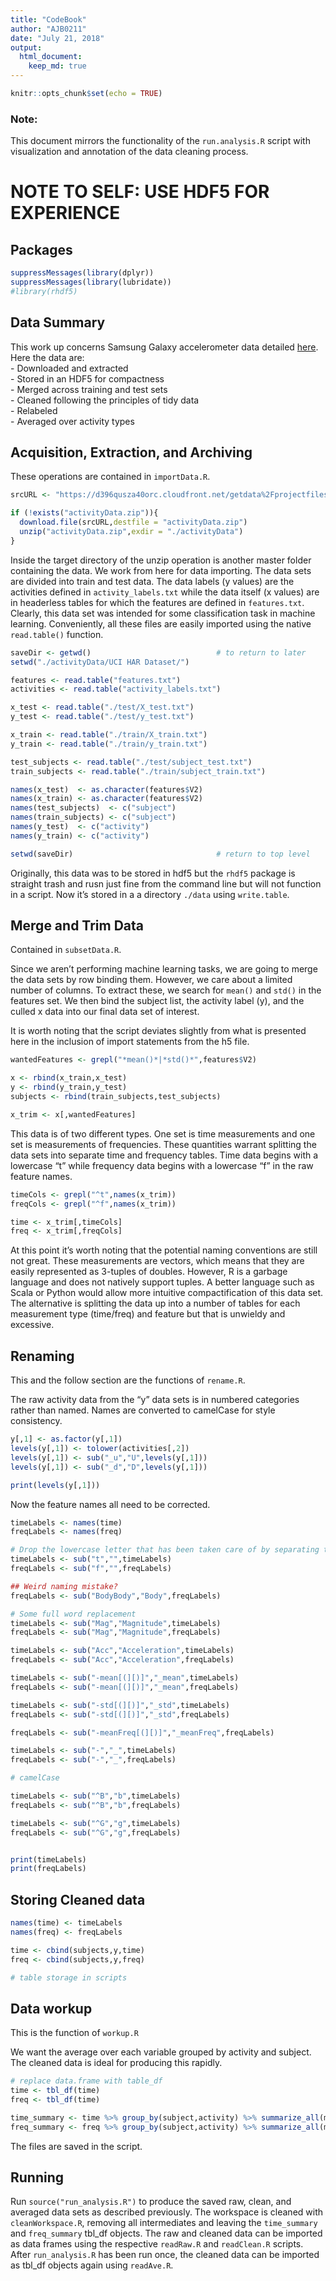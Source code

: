 ```yaml
---
title: "CodeBook"
author: "AJB0211"
date: "July 21, 2018"
output: 
  html_document: 
    keep_md: true
---
```


```r
knitr::opts_chunk$set(echo = TRUE)
```

### Note:  
This document mirrors the functionality of the `run.analysis.R` script with visualization and annotation of the data cleaning process.

# NOTE TO SELF: USE HDF5 FOR EXPERIENCE

## Packages
```r
suppressMessages(library(dplyr))
suppressMessages(library(lubridate))
#library(rhdf5)

```

## Data Summary  
This work up concerns Samsung Galaxy accelerometer data detailed [here](http://archive.ics.uci.edu/ml/datasets/Human+Activity+Recognition+Using+Smartphones). Here the data are:  
- Downloaded and extracted  
- Stored in an HDF5 for compactness  
- Merged across training and test sets  
- Cleaned following the principles of tidy data  
- Relabeled  
- Averaged over activity types  


## Acquisition, Extraction, and Archiving
These operations are contained in `importData.R`.  
```r
srcURL <- "https://d396qusza40orc.cloudfront.net/getdata%2Fprojectfiles%2FUCI%20HAR%20Dataset.zip"

if (!exists("activityData.zip")){
  download.file(srcURL,destfile = "activityData.zip")
  unzip("activityData.zip",exdir = "./activityData")
}

```

Inside the target directory of the unzip operation is another master folder containing the data. We work from here for data importing. The data sets are divided into train and test data. The data labels (y values) are the activities defined in `activity_labels.txt` while the data itself (x values) are in headerless tables for which the features are defined in `features.txt`. Clearly, this data set was intended for some classification task in machine learning. Conveniently, all these files are easily imported using the native `read.table()` function.  

```r
saveDir <- getwd()                            # to return to later
setwd("./activityData/UCI HAR Dataset/")

features <- read.table("features.txt")
activities <- read.table("activity_labels.txt")

x_test <- read.table("./test/X_test.txt")
y_test <- read.table("./test/y_test.txt")

x_train <- read.table("./train/X_train.txt")
y_train <- read.table("./train/y_train.txt")

test_subjects <- read.table("./test/subject_test.txt")
train_subjects <- read.table("./train/subject_train.txt")

names(x_test)  <- as.character(features$V2)
names(x_train) <- as.character(features$V2)
names(test_subjects)  <- c("subject")
names(train_subjects) <- c("subject")
names(y_test)  <- c("activity")
names(y_train) <- c("activity")

setwd(saveDir)                                # return to top level
```


Originally, this data was to be stored in hdf5 but the `rhdf5` package is straight trash and rusn just fine from the command line but will not function in a script. Now it's stored in a a directory `./data` using `write.table`.


## Merge and Trim Data
Contained in `subsetData.R`.  

Since we aren't performing machine learning tasks, we are going to merge the data sets by row binding them. However, we care about a limited number of columns. To extract these, we search for `mean()` and `std()` in the features set. We then bind the subject list, the activity label (y), and the culled x data into our final data set of interest.  

It is worth noting that the script deviates slightly from what is presented here in the inclusion of import statements from the h5 file.
```r
wantedFeatures <- grepl("*mean()*|*std()*",features$V2)

x <- rbind(x_train,x_test)
y <- rbind(y_train,y_test)
subjects <- rbind(train_subjects,test_subjects)

x_trim <- x[,wantedFeatures]

```

This data is of two different types. One set is time measurements and one set is measurements of frequencies. These quantities warrant splitting the data sets into separate time and frequency tables. Time data begins with a lowercase "t" while frequency data begins with a lowercase "f" in the raw feature names.

```r
timeCols <- grepl("^t",names(x_trim))
freqCols <- grepl("^f",names(x_trim))

time <- x_trim[,timeCols]
freq <- x_trim[,freqCols]
```

At this point it's worth noting that the potential naming conventions are still not great. These measurements are vectors, which means that they are easily represented as 3-tuples of doubles. However, R is a garbage language and does not natively support tuples. A better language such as Scala or Python would allow more intuitive compactification of this data set. The alternative is splitting the data up into a number of tables for each measurement type (time/freq) and feature but that is unwieldy and excessive.

## Renaming
This and the follow section are the functions of `rename.R`.  

The raw activity data from the "y" data sets is in numbered categories rather than named. Names are converted to camelCase for style consistency.

```r
y[,1] <- as.factor(y[,1])
levels(y[,1]) <- tolower(activities[,2])
levels(y[,1]) <- sub("_u","U",levels(y[,1]))
levels(y[,1]) <- sub("_d","D",levels(y[,1]))

print(levels(y[,1]))
```

Now the feature names all need to be corrected. 

```r
timeLabels <- names(time)
freqLabels <- names(freq)

# Drop the lowercase letter that has been taken care of by separating the tables
timeLabels <- sub("t","",timeLabels)
freqLabels <- sub("f","",freqLabels)

## Weird naming mistake?
freqLabels <- sub("BodyBody","Body",freqLabels)

# Some full word replacement
timeLabels <- sub("Mag","Magnitude",timeLabels)
freqLabels <- sub("Mag","Magnitude",freqLabels)

timeLabels <- sub("Acc","Acceleration",timeLabels)
freqLabels <- sub("Acc","Acceleration",freqLabels)

timeLabels <- sub("-mean[(][)]","_mean",timeLabels)
freqLabels <- sub("-mean[(][)]","_mean",freqLabels)

timeLabels <- sub("-std[(][)]","_std",timeLabels)
freqLabels <- sub("-std[(][)]","_std",freqLabels)

freqLabels <- sub("-meanFreq[(][)]","_meanFreq",freqLabels)

timeLabels <- sub("-","_",timeLabels)
freqLabels <- sub("-","_",freqLabels)

# camelCase

timeLabels <- sub("^B","b",timeLabels)
freqLabels <- sub("^B","b",freqLabels)

timeLabels <- sub("^G","g",timeLabels)
freqLabels <- sub("^G","g",freqLabels)


print(timeLabels)
print(freqLabels)
```

## Storing Cleaned data

```r
names(time) <- timeLabels
names(freq) <- freqLabels

time <- cbind(subjects,y,time)
freq <- cbind(subjects,y,freq)

# table storage in scripts
```


## Data workup
This is the function of `workup.R`

We want the average over each variable grouped by activity and subject. The cleaned data is ideal for producing this rapidly.

```r
# replace data.frame with table_df
time <- tbl_df(time)
freq <- tbl_df(time)

time_summary <- time %>% group_by(subject,activity) %>% summarize_all(mean)
freq_summary <- freq %>% group_by(subject,activity) %>% summarize_all(mean)

```

The files are saved in the script.

## Running
Run `source("run_analysis.R")` to produce the saved raw, clean, and averaged data sets as described previously. The workspace is cleaned with `cleanWorkspace.R`, removing all intermediates and leaving the `time_summary` and `freq_summary` tbl_df objects. The raw and cleaned data can be imported as data frames using the respective `readRaw.R` and `readClean.R` scripts. After `run_analysis.R` has been run once, the cleaned data can be imported as tbl_df objects again using `readAve.R`.







